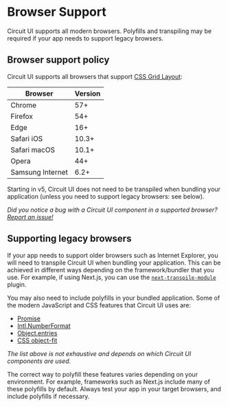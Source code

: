 
<Meta title="Introduction/Browser Support" />

# Browser Support

<Intro>
  Circuit UI supports all modern browsers. Polyfills and transpiling may be
  required if your app needs to support legacy browsers.
</Intro>

## Browser support policy

Circuit UI supports all browsers that support [CSS Grid Layout](https://www.w3.org/TR/css-grid-1/):

| Browser          | Version |
| ---------------- | ------- |
| Chrome           | 57+     |
| Firefox          | 54+     |
| Edge             | 16+     |
| Safari iOS       | 10.3+   |
| Safari macOS     | 10.1+   |
| Opera            | 44+     |
| Samsung Internet | 6.2+    |

Starting in v5, Circuit UI does not need to be transpiled when bundling your application (unless you need to support legacy browsers: see below).

_Did you notice a bug with a Circuit UI component in a supported browser? [Report an issue!](https://github.com/sumup-oss/circuit-ui/issues/new?labels=&template=report-a-bug.md)_

## Supporting legacy browsers

If your app needs to support older browsers such as Internet Explorer, you will need to transpile Circuit UI when bundling your application. This can be achieved in different ways depending on the framework/bundler that you use. For example, if using Next.js, you can use the [`next-transpile-module`](https://github.com/martpie/next-transpile-modules) plugin.

You may also need to include polyfills in your bundled application. Some of the modern JavaScript and CSS features that Circuit UI uses are:

- [Promise](https://developer.mozilla.org/en-US/docs/Web/JavaScript/Reference/Global_Objects/Promise)
- [Intl.NumberFormat](https://developer.mozilla.org/en-US/docs/Web/JavaScript/Reference/Global_Objects/Intl/NumberFormat)
- [Object.entries](https://developer.mozilla.org/en-US/docs/Web/JavaScript/Reference/Global_Objects/Object/entries)
- [CSS object-fit](https://developer.mozilla.org/en-US/docs/Web/CSS/object-fit)

_The list above is not exhaustive and depends on which Circuit UI components are used._

The correct way to polyfill these features varies depending on your environment. For example, frameworks such as Next.js include many of these polyfills by default. Always test your app in your target browsers, and include polyfills if necessary.
